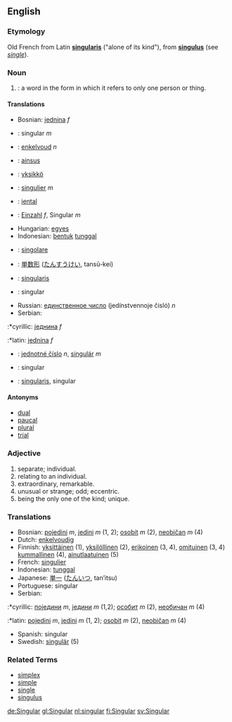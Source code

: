 ==English==
===Etymology===
Old French from Latin '''[[singularis]]''' ("alone of its kind"), from '''[[singulus]]''' (see ''[[single]]'').

===Noun===
#{{grammar}}: a word in the form in which it refers to only one person or thing.

====Translations====
{{top}}
*Bosnian: [[jednina]] ''f''
*{{ca}}: singular ''m''
*{{nl}}: [[enkelvoud]] ''n''
*{{et}}: [[ainsus]]
*{{fi}}: [[yksikkö]]
*{{fr}}: [[singulier]] ''m''
*{{fy}}: [[iental]]
*{{de}}: [[Einzahl]] ''f'', Singular ''m''
*Hungarian: [[egyes]]
*Indonesian: [[bentuk]] [[tunggal]]
*{{it}}: [[singolare]]
{{mid}}
*{{ja}}: [[単数形]] ([[たんすうけい]], tansū-kei)
*{{la}}: [[singularis]]
*{{pt}}: singular
*Russian: [[единственное число]] (jedínstvennoje čisló) ''n''
*Serbian:
:*cyrillic: [[једнина]] ''f''
:*latin: [[jednina]] ''f''
*{{sk}}: [[jednotné číslo]] ''n'', [[singulár]] ''m''
*{{es}}: singular
*{{sv}}: [[singularis]], singular
{{bottom}}

====Antonyms====
*[[dual]]
*[[paucal]]
*[[plural]]
*[[trial]]

===Adjective===
# separate; individual.
# relating to an individual.
# extraordinary, remarkable.
# unusual or strange; odd; eccentric.
# being the only one of the kind; unique.

===Translations===
*Bosnian: [[pojedini]] ''m'', [[jedini]] ''m'' (1, 2); [[osobit]] ''m'' (2), [[neobičan]] ''m'' (4)
*Dutch: [[enkelvoudig]]
*Finnish: [[yksittäinen]] (1), [[yksilöllinen]] (2), [[erikoinen]] (3, 4), [[omituinen]] (3, 4) [[kummallinen]] (4), [[ainutlaatuinen]] (5)
*French: [[singulier]]
*Indonesian: [[tunggal]]
*Japanese: [[単一]] ([[たんいつ]], tan’itsu)
*Portuguese: singular
*Serbian:
:*cyrillic: [[поједини]] ''m'', [[једини]] ''m'' (1,2); [[особит]] ''m'' (2), [[необичан]] ''m'' (4)
:*latin: [[pojedini]] ''m'', [[jedini]] ''m'' (1, 2); [[osobit]] ''m'' (2), [[neobičan]] ''m'' (4)
*Spanish: singular
*Swedish: [[singulär]] (5)

===Related Terms===
*[[simplex]]
*[[simple]]
*[[single]]
*[[singulus]]

[[de:Singular]]
[[gl:Singular]]
[[nl:singular]]
[[fi:Singular]]
[[sv:Singular]]